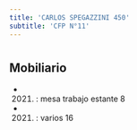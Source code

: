 ```yaml
---
title: 'CARLOS SPEGAZZINI 450'
subtitle: 'CFP N°11'
---
```


#


## Mobiliario

*  (2021) : mesa trabajo estante 8 

*  (2021) : varios 16 



